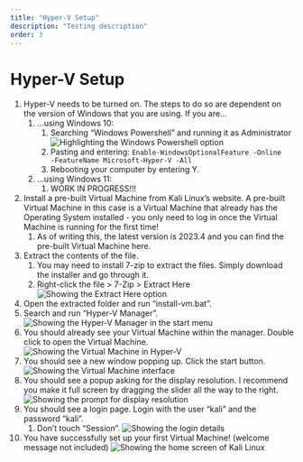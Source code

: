 ```yaml
---
title: "Hyper-V Setup"
description: "Testing description"
order: 3
---
```


# **Hyper-V Setup**

1. Hyper-V needs to be turned on. The steps to do so are dependent on the version of Windows that you are using. If you are…
    1. …using Windows 10:
        1. Searching “Windows Powershell” and running it as Administrator
            ![Highlighting the Windows Powershell option](/content/guides/misc/setting-up/hyperv/step1ai.png)
        2. Pasting and entering: <Code>Enable-WindowsOptionalFeature -Online -FeatureName Microsoft-Hyper-V -All</Code>
        3. Rebooting your computer by entering Y.
    2. …using Windows 11:
        1. WORK IN PROGRESS!!!
2. Install a pre-built Virtual Machine from Kali Linux’s website. A pre-built Virtual Machine in this case is a Virtual Machine that already has the Operating System installed - you only need to log in once the Virtual Machine is running for the first time!
    1. As of writing this, the latest version is 2023.4 and you can find the pre-built Virtual Machine here.
3. Extract the contents of the file.
    1. You may need to install 7-zip to extract the files. Simply download the installer and go through it.
    2. Right-click the file > 7-Zip > Extract Here
        ![Showing the Extract Here option](/content/guides/misc/setting-up/hyperv/step3b.png)
4. Open the extracted folder and run “install-vm.bat”.
5. Search and run “Hyper-V Manager”.
    ![Showing the Hyper-V Manager in the start menu](/content/guides/misc/setting-up/hyperv/step5.png)
6. You should already see your Virtual Machine within the manager. Double click to open the Virtual Machine.
    ![Showing the Virtual Machine in Hyper-V](/content/guides/misc/setting-up/hyperv/step6.png)
7. You should see a new window popping up. Click the start button.
    ![Showing the Virtual Machine interface](/content/guides/misc/setting-up/hyperv/step7.png)
8. You should see a popup asking for the display resolution. I recommend you make it full screen by dragging the slider all the way to the right.
    ![Showing the prompt for display resolution](/content/guides/misc/setting-up/hyperv/step7.png)
9. You should see a login page. Login with the user “kali” and the password “kali”.
    1. Don’t touch “Session”.
        ![Showing the login details](/content/guides/misc/setting-up/hyperv/step9a.png)
10. You have successfully set up your first Virtual Machine! (welcome message not included)
    ![Showing the home screen of Kali Linux](/content/guides/misc/setting-up/hyperv/step10.png)

